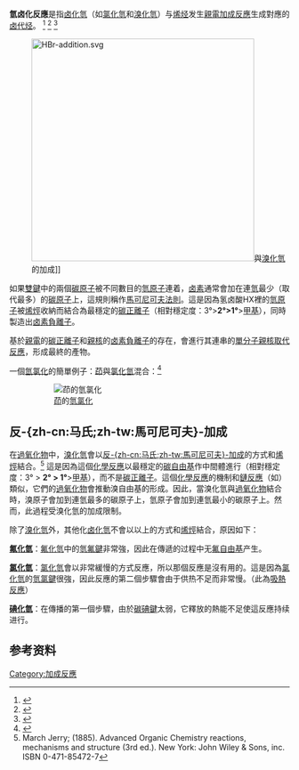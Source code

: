 {{noteTA
|G1=Chemistry
|1=zh-cn:卤代烃;zh-tw:鹵烴;
}}
'''氫卤化反應'''是指[[卤化氫|卤化氫]]（如[[氯化氫|氯化氫]]和[[溴化氫|溴化氫]]）与[[烯烃|烯烃]]发生[[親電加成反應|親電加成反應]]生成對應的[[卤代烃|卤代烃]]。
<ref>{{Citation  
| last = Solomons  
| first = T.W. Graham  
| last2 = Fryhle  
| first2 = Craig B.  
| title = Organic Chemistry  
| publisher = Wiley  
| year = 2003  
| edition = 8th  
| isbn = 0471417998}}</ref>
<ref>{{Citation  
| last = Smith  
| first = Janice G.  
| title = Organic Chemistry  
| publisher = McGraw-Hill  
| year = 2007  
| edition = 2nd  
| isbn = 0073327492}}</ref>
<ref>{{Citation 
| author = P.J. Kropp, K.A. Dans, S.D. Crawford, M.W. Tubergen, K.D. Kepler, S.L Craig, and V.P. Wilson 
| journal = [[J._Am._Chem._Soc.|J. Am. Chem. Soc.]] 
| year = 1990 
| issue = 112 
| pages = 7433–7434 
| doi = 10.1021/ja00176a075 
| title = Surface-mediated reactions. 1. Hydrohalogenation of alkenes and alkynes 
| volume = 112 
| postscript = .}}</ref>

:[[Image:HBr-addition.svg|400px]]與[[溴化氫|溴化氫]]的加成]]

如果[[雙鍵|雙鍵]]中的兩個[[碳|碳]][[原子|原子]]被不同數目的[[氫|氫]][[原子|原子]]連着，[[卤素|卤素]]通常會加在連[[氫|氫]]最少（取代最多）的[[碳|碳]][[原子|原子]]上，這規則稱作[[馬可尼可夫法則|馬可尼可夫法則]]。這是因為氢卤酸HX裡的[[氫|氫]][[原子|原子]]被[[烯烴|烯烴]]收納而結合為最穩定的[[碳正離子|碳正離子]]（相對穩定度：3°>'''2°>1°'''>[[甲基|甲基]]），同時製造出[[卤素|卤素]][[負離子|負離子]]。

基於[[親電體|親電]]的[[碳正離子|碳正離子]]和[[親核體|親核]]的[[卤素|卤素]][[負離子|負離子]]的存在，會進行其連串的[[單分子親核取代反應|單分子親核取代反應]]，形成最終的產物。

一個[[氯化氫|氫氯化]]的簡單例子：[[茚|茚]]與[[氯化氫|氯化氫]]混合：<ref>{{OrgSynth | title = α-Hydroindone | author = R. A. Pacaud and C. F. H. Allen | collvol = 2 | collvolpages = 336 | prep = cv2p0336}}</ref>
:[[Image:HydrochloricAcidAdditionIndene.svg|[[茚]]的[[氯化氫|氫氯化]]]]

== 反-{zh-cn:马氏;zh-tw:馬可尼可夫}-加成 ==
在[[過氧化物|過氧化物]]中，[[溴化氫|溴化氫]]會以[[马氏规则#反马氏规则|反-{zh-cn:马氏;zh-tw:馬可尼可夫}-加成]]的方式和[[烯烴|烯烴]]結合。<ref>March Jerry; (1885). Advanced Organic Chemistry reactions, mechanisms and structure (3rd ed.). New York: John Wiley & Sons, inc. ISBN 0-471-85472-7</ref> 這是因為這個[[化學反應|化學反應]]以最穩定的[[碳|碳]][[自由基|自由基]]作中間體進行（相對穩定度：3° > '''2° > 1°'''>[[甲基|甲基]]），而不是[[碳正離子|碳正離子]]。這個[[化學反應|化學反應]]的機制和[[鏈反應|鏈反應]]（如{{le|自由基卥化|Free-radical halogenation}}）類似，它們的[[過氧化物|過氧化物]]會推動溴自由基的形成。因此，當溴化氫與[[過氧化物|過氧化物]]結合時，溴原子會加到連氫最多的碳原子上，氫原子會加到連氫最小的碳原子上。然而，此過程受溴化氫的加成限制。

除了[[溴化氫|溴化氫]]外，其他化[[卤化氫|卤化氫]]不會以以上的方式和[[烯烴|烯烴]]結合，原因如下：

'''[[氟化氫|氟化氫]]'''：[[氟化氫|氟化氫]]中的[[氫氟鍵|氫氟鍵]]非常強，因此在傳遞的过程中无[[氟|氟]][[自由基|自由基]]产生。

'''[[氯化氫|氯化氫]]'''：[[氯化氫|氯化氫]]會以非常緩慢的方式反應，所以那個反應是沒有用的。這是因為[[氯化氫|氯化氫]]的[[氫氯鍵|氫氯鍵]]很強，因此反應的第二個步驟會由于供热不足而非常慢。（此為[[吸熱反應|吸熱反應]]）

'''[[碘化氫|碘化氫]]'''：在傳播的第一個步驟，由於[[碳|碳]][[碘|碘]][[鍵|鍵]]太弱，它釋放的熱能不足使這反應持续进行。

==参考资料==
{{Reflist}}

[[Category:加成反應|Category:加成反應]]